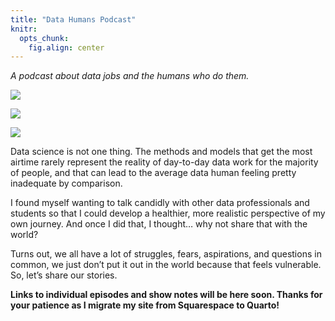 ```yaml
---
title: "Data Humans Podcast"
knitr: 
  opts_chunk:
    fig.align: center
---
```



*A podcast about data jobs and the humans who do them.*


::: {layout-ncol=3}
[![](assets/img/listen-on-apple-podcasts.png)](https://podcasts.apple.com/us/podcast/data-humans/id1652989136)

[![](assets/img/listen-on-spotify.png)](https://open.spotify.com/show/6hxbEBZHCVQ409bB5m1KOC?si=cc1afc7b4ada4e7b&nd=1)

[![](assets/img/listen-on-google-podcasts.png)](https://podcasts.google.com/feed/aHR0cHM6Ly9mZWVkcy5saWJzeW4uY29tLzQyMTI2OC9yc3M)
:::


Data science is not one thing. The methods and models that get the most airtime rarely represent the reality of day-to-day data work for the majority of people, and that can lead to the average data human feeling pretty inadequate by comparison.  

I found myself wanting to talk candidly with other data professionals and students so that I could develop a healthier, more realistic perspective of my own journey. And once I did that, I thought… why not share that with the world? 

Turns out, we all have a lot of struggles, fears, aspirations, and questions in common, we just don’t put it out in the world because that feels vulnerable. So, let’s share our stories.  


**Links to individual episodes and show notes will be here soon. Thanks for your patience as I migrate my site from Squarespace to Quarto!** 
